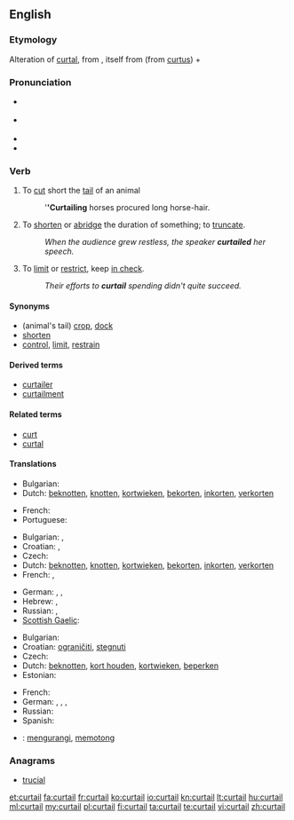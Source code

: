 {{was wotd|2007|August|30}}
==English==

===Etymology===
Alteration of [[curtal]], from {{etyl|fro}} {{term|courtault|courtault|which has been shortened}}, itself from {{term|court|court|short}} (from {{etyl|la}} [[curtus]])  + {{term||-ault}}

===Pronunciation===
* {{a|RP}} {{IPA|/kɜːˈteɪl/}}
* {{a|US}} {{IPA|/kɚˈteɪl/}}
* {{audio|en-us-curtail.ogg|Audio (US)}}
* {{rhymes|eɪl}}

===Verb===
{{en-verb}}
{{transitive}}

# {{obsolete}} To [[cut]] short the [[tail]] of an animal
#: '''''Curtailing''' horses procured long horse-hair.
# To [[shorten]] or [[abridge]] the duration of something; to [[truncate]].
#: ''When the audience grew restless, the speaker '''curtailed''' her speech.''
# {{figuratively}} To [[limit]] or [[restrict]], keep [[in check]].
#: ''Their efforts to '''curtail''' spending didn't quite succeed.''

====Synonyms====
* (animal's tail) [[crop]], [[dock]]
* [[shorten]]
* [[control]], [[limit]], [[restrain]]

====Derived terms====
* [[curtailer]]
* [[curtailment]]

====Related terms====
* [[curt]]
* [[curtal]]

====Translations====
{{trans-top|to cut short an animal's tail}}
* Bulgarian: {{t|bg|подрязвам}}
* Dutch: [[beknotten]], [[knotten]], [[kortwieken]], [[bekorten]], [[inkorten]], [[verkorten]]
{{trans-mid}}
* French: {{t+|fr|écourter}}
* Portuguese: {{t|pt|tosar}}
{{trans-bottom}}

{{trans-top|to shorten or abridge}}
* Bulgarian: {{t|bg|скъсявам}},  {{t|bg|съкращавам}}
* Croatian: {{t-|hr|skratiti}}, {{t-|hr|smanjiti}}
* Czech: {{t-|cs|zkrátit}}
* Dutch: [[beknotten]], [[knotten]], [[kortwieken]], [[bekorten]], [[inkorten]], [[verkorten]]
* French: {{t+|fr|écourter}}, {{t+|fr|abréger}}
{{trans-mid}}
* German: {{t+|de|beschneiden}}, {{t-|de|stutzen}}, {{t+|de|verkürzen}}
* Hebrew: {{t|he|קיצר|alt=קִצֵּר|tr=kitsér}}, {{t-|he|צמצם|alt=צִמְצֵם|tr=tsimtsém}}
* Russian: {{t+|ru|сокращать}}, {{t|ru|урезать}}
* [[Scottish Gaelic]]: {{t-|gd|giorraich|xs=Scottish Gaelic}}
{{trans-bottom}}

{{trans-top|to limit or restrict}}
* Bulgarian: {{t|bg|ограничавам}}
* Croatian: [[ograničiti]], [[stegnuti]]
* Czech: {{t-|cs|omezit}}
* Dutch: [[beknotten]], [[kort houden]], [[kortwieken]], [[beperken]]
* Estonian: {{t|et|piirama}}
{{trans-mid}}
* French: {{t+|fr|restreindre}}
* German: {{t+|de|beschränken}}, {{t+|de|beschneiden}}, {{t-|de|drosseln}}, {{t+|de|kürzen}}
* Russian: {{t|ru|органичивать}}
* Spanish: {{t-|es|limitar}}
{{trans-bottom}}

{{checktrans-top}}
* {{ttbc|id}}: [[kurang|mengurangi]], [[potong|memotong]]
{{trans-bottom}}

===Anagrams===
* [[trucial#English|trucial]]

[[et:curtail]]
[[fa:curtail]]
[[fr:curtail]]
[[ko:curtail]]
[[io:curtail]]
[[kn:curtail]]
[[lt:curtail]]
[[hu:curtail]]
[[ml:curtail]]
[[my:curtail]]
[[pl:curtail]]
[[fi:curtail]]
[[ta:curtail]]
[[te:curtail]]
[[vi:curtail]]
[[zh:curtail]]